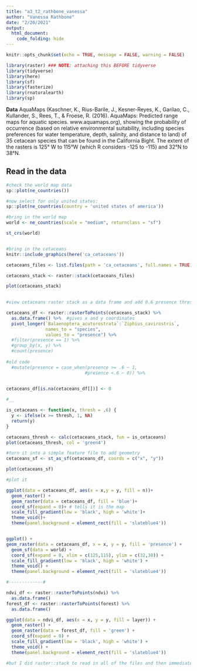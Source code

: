 ```yaml
---
title: "a3_t2_rathbone_vanessa"
author: "Vanessa Rathbone"
date: "2/20/2021"
output: 
  html_document:
    code_folding: hide
---
```


```r
knitr::opts_chunk$set(echo = TRUE, message = FALSE, warning = FALSE)

library(raster) ### NOTE: attaching this BEFORE tidyverse
library(tidyverse)
library(here)
library(sf)
library(fasterize)
library(rnaturalearth)
library(sp)

```

**Data** 
AquaMaps (Kaschner, K., Rius-Barile, J., Kesner-Reyes, K., Garilao, C., Kullander, S., Rees, T., & Froese, R. (2016). AquaMaps: Predicted range maps for aquatic species. www.aquamaps.org), showing the probability of occurrence (based on relative environmental suitability, including species preferences for water temperature, depth, salinity, and distance to land) of 35 cetacean species that can be found in the California Bight.  The extent of the rasters is 125° W to 115°W (which R considers -125 to -115) and 32°N to 38°N.  

## Read in the data 
```r

#check the world map data
sp::plot(ne_countries())

#now select for only united states:
sp::plot(ne_countries(country = 'united states of america'))

#bring in the world map
world <- ne_countries(scale = "medium", returnclass = "sf")

st_crs(world)


#bring in the cetaceans 
knitr::include_graphics(here('ca_cetaceans'))

cetaceans_files <- list.files(path = 'ca_cetaceans', full.names = TRUE)

cetaceans_stack <- raster::stack(cetaceans_files)

plot(cetaceans_stack)
                          
```


```r
#view cetaceans raster stack as a data frame and add 0.6 presence threshold. >= 0.6 equals presence. 

cetaceans_df <- raster::rasterToPoints(cetaceans_stack) %>% 
  as.data.frame() %>%  #gives x and y coordinates
  pivot_longer(`Balaenoptera_acutorostrata`:`Ziphius_cavirostris`,
               names_to = "species", 
               values_to = "presence") %>% 
  #filter(presence == 1) %>% 
  #group_by(x, y) %>% 
  #count(presence)
  
#old code
  #mutate(presence = case_when(presence >= .6 ~ 1,
                              #presence <.6 ~ 0)) %>% 
  

cetaceans_df[is.na(cetaceans_df[])] <- 0

#__

is_cetaceans <- function(x, thresh = .6) {
  y <- ifelse(x >= thresh, 1, NA)
  return(y)
}

cetaceans_thresh <- calc(cetaceans_stack, fun = is_cetaceans)
plot(cetaceans_thresh, col = 'green4')

#turn it into a simple feature file to add geometry
cetaceans_sf <- st_as_sf(cetaceans_df, coords = c("x", "y"))

plot(cetaceans_sf)

```

```r

#plot it

ggplot(data = cetaceans_df, aes(x = x,y = y, fill = n))+
  geom_raster() +
  geom_raster(data = cetaceans_df, fill = 'blue')+
  coord_sf(expand = 0)+ # tells it is the map 
  scale_fill_gradient(low = 'black', high = 'white')+
  theme_void()+
  theme(panel.background = element_rect(fill = 'slateblue4'))


ggplot() +
geom_raster(data = cetaceans_df, x = x, y = y, fill = 'presence') +
  geom_sf(data = world) +
  coord_sf(expand = 0, xlim = c(125,115), ylim = c(32,38)) +
  scale_fill_gradient(low = 'black', high = 'white') +
  theme_void() +
  theme(panel.background = element_rect(fill = 'slateblue4'))

#-------------#

ndvi_df <- raster::rasterToPoints(ndvi) %>%
  as.data.frame()
forest_df <- raster::rasterToPoints(forest) %>%
  as.data.frame()

ggplot(data = ndvi_df, aes(x = x, y = y, fill = layer)) +
  geom_raster() +
  geom_raster(data = forest_df, fill = 'green') +
  coord_sf(expand = 0) +
  scale_fill_gradient(low = 'black', high = 'white') +
  theme_void() +
  theme(panel.background = element_rect(fill = 'slateblue4'))

```

```r

#but I did raster::stack to read in all of the files and then immediately made it into a data frame with rasterToPoints and then did pivot_longer and mutate case when (for the presence) and then I grouped by the geometry (x,y columns) and counted the presence column. Since the presence column had 1 if the probability was >= 0.6 and 0 if the probability was < 0.6. So, that should be a count by area/cell of the number of species that are present, right? And then I don't think I did anything different in the ggplot that would change the appearance/raster cell size.

```

